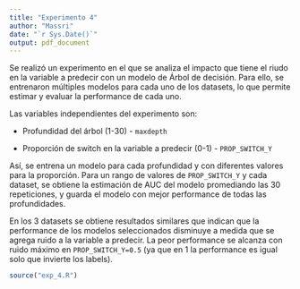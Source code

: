 ```yaml
---
title: "Experimento 4"
author: "Massri"
date: "`r Sys.Date()`"
output: pdf_document
---
```


Se realizó un experimento en el que se analiza el impacto que tiene el riudo en la variable a predecir con un modelo de Árbol de decisión. Para ello, se entrenaron múltiples modelos para cada uno de los datasets, lo que permite estimar y evaluar la performance de cada uno.

Las variables independientes del experimento son:

-   Profundidad del árbol (1-30) - `maxdepth`

-   Proporción de switch en la variable a predecir (0-1) - `PROP_SWITCH_Y`

Así, se entrena un modelo para cada profundidad y con diferentes valores para la proporción. Para un rango de valores de `PROP_SWITCH_Y` y cada dataset, se obtiene la estimación de AUC del modelo promediando las 30 repeticiones, y guarda el modelo con mejor performance de todas las profundidades.

En los 3 datasets se obtiene resultados similares que indican que la performance de los modelos seleccionados disminuye a medida que se agrega ruido a la variable a predecir. La peor performance se alcanza con ruido máximo en `PROP_SWITCH_Y=0.5` (ya que en 1 la performance es igual solo que invierte los labels).

```r
source("exp_4.R")
```
